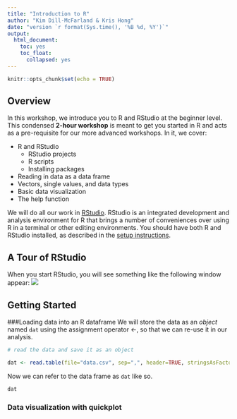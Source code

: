 ```yaml
---
title: "Introduction to R"
author: "Kim Dill-McFarland & Kris Hong"
date: "version `r format(Sys.time(), '%B %d, %Y')`"
output: 
  html_document:
    toc: yes
    toc_float:
      collapsed: yes
---
```


```r
knitr::opts_chunk$set(echo = TRUE)
```

## Overview

In this workshop, we introduce you to R and RStudio at the beginner level. This condensed __2-hour workshop__ is meant to get you started in R and acts as a pre-requisite for our more advanced workshops. In it, we cover:

* R and RStudio
    + RStudio projects
    + R scripts
    + Installing packages
* Reading in data as a data frame
* Vectors, single values, and data types
* Basic data visualization
* The help function

We will do all our work in [RStudio](https://www.rstudio.com/). RStudio is an integrated development and analysis environment for R that brings a number of conveniences over using R in a terminal or other editing environments. You should have both R and RStudio installed, as described in the [setup instructions](http://asda.stat.ubc.ca/workshops/2019-02_Ecoscope_reproducible/setup.html).

## A Tour of RStudio
When you start RStudio, you will see something like the following window appear:
![](http://asda.stat.ubc.ca/workshops/2019-02_Ecoscope_reproducible/images/rstudio.png)

## Getting Started
###Loading data into an R dataframe
We will store the data as an _object_ named `dat` using the assignment operator <-, so that we can re-use it in our analysis.

``` r
# read the data and save it as an object

dat <- read.table(file="data.csv", sep=",", header=TRUE, stringsAsFactors=FALSE)
```
Now we can refer to the data frame as `dat` like so.
``` r
dat
```
### Data visualization with quickplot
